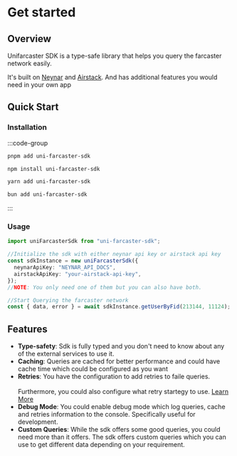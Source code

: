 # Get started

## Overview

Unifarcaster SDK is a type-safe library that helps you query the farcaster network easily.

It's built on [Neynar](https://neynar.com/) and [Airstack](https://airstack.xyz/). And has additional features you would need in your own app

## Quick Start

### Installation

:::code-group

```bash [pnpm]
pnpm add uni-farcaster-sdk
```

```bash [npm]
npm install uni-farcaster-sdk
```

```bash [yarn]
yarn add uni-farcaster-sdk
```

```bash [bun]
bun add uni-farcaster-sdk
```

:::

### Usage

```ts
import uniFarcasterSdk from "uni-farcaster-sdk";

//Initialize the sdk with either neynar api key or airstack api key
const sdkInstance = new uniFarcasterSdk({
  neynarApiKey: "NEYNAR_API_DOCS",
  airstackApiKey: "your-airstack-api-key",
});
//NOTE: You only need one of them but you can also have both.

//Start Querying the farcaster network
const { data, error } = await sdkInstance.getUserByFid(213144, 11124);
```

## Features

- **Type-safety**: Sdk is fully typed and you don't need to know about any of the external services to use it.
- **Caching**: Queries are cached for better performance and could have cache time which could be configured as you want
- **Retries**: You have the configuration to add retries to faile queries.<br></br> Furthermore, you could also configure what retry startegy to use. [Learn More](/configuration#retry-strategy)
- **Debug Mode**: You could enable debug mode which log queries, cache and retries information to the console. Specifically useful for development.
- **Custom Queries**: While the sdk offers some good queries, you could need more than it offers. The sdk offers custom queries which you can use to get different data depending on your requirement.
